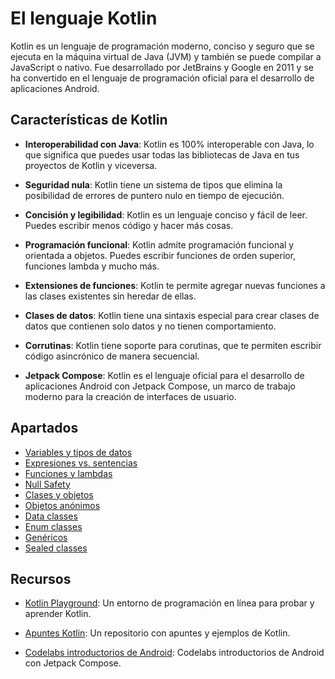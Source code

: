 
# El lenguaje Kotlin

Kotlin es un lenguaje de programación moderno, conciso y seguro que se ejecuta en la máquina virtual de Java (JVM) y también se puede compilar a JavaScript o nativo. Fue desarrollado por JetBrains y Google en 2011 y se ha convertido en el lenguaje de programación oficial para el desarrollo de aplicaciones Android.

## Características de Kotlin

- **Interoperabilidad con Java**: Kotlin es 100% interoperable con Java, lo que significa que puedes usar todas las bibliotecas de Java en tus proyectos de Kotlin y viceversa. 

- **Seguridad nula**: Kotlin tiene un sistema de tipos que elimina la posibilidad de errores de puntero nulo en tiempo de ejecución.

- **Concisión y legibilidad**: Kotlin es un lenguaje conciso y fácil de leer. Puedes escribir menos código y hacer más cosas.   

- **Programación funcional**: Kotlin admite programación funcional y orientada a objetos. Puedes escribir funciones de orden superior, funciones lambda y mucho más.    

- **Extensiones de funciones**: Kotlin te permite agregar nuevas funciones a las clases existentes sin heredar de ellas.    

- **Clases de datos**: Kotlin tiene una sintaxis especial para crear clases de datos que contienen solo datos y no tienen comportamiento.   

- **Corrutinas**: Kotlin tiene soporte para corutinas, que te permiten escribir código asincrónico de manera secuencial.    

- **Jetpack Compose**: Kotlin es el lenguaje oficial para el desarrollo de aplicaciones Android con Jetpack Compose, un marco de trabajo moderno para la creación de interfaces de usuario. 

## Apartados

- [Variables y tipos de datos](./11-variables-tipos-datos.mdx)
- [Expresiones vs. sentencias](./12-expresiones-vs-sentencias.mdx)
- [Funciones y lambdas](./13-funciones-lambdas.mdx)
- [Null Safety](./14-null-safety.mdx)
- [Clases y objetos](./21-poo.mdx)
- [Objetos anónimos](./22-objetos-anonimos.mdx)
- [Data classes](./23-data-classes.mdx)
- [Enum classes](./24-enum-classes.mdx)
- [Genéricos](./25-genericos.mdx)
- [Sealed classes](./26-sealed-classes.mdx)

## Recursos

- [Kotlin Playground](https://play.kotlinlang.org/): Un entorno de programación en línea para probar y aprender Kotlin.

- [Apuntes Kotlin](https://github.com/resuadam2/kotlin-apuntes): Un repositorio con apuntes y ejemplos de Kotlin.

- [Codelabs introductorios de Android](https://developer.android.com/courses/android-basics-compose/unit-1?hl=es-419): Codelabs introductorios de Android con Jetpack Compose.